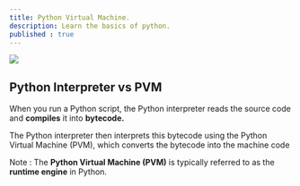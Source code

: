 ```yaml
---
title: Python Virtual Machine.
description: Learn the basics of python.
published : true
---
```


![](https://imgv2-2-f.scribdassets.com/img/document/467250666/original/95ca038bae/1?v=1)

## Python Interpreter vs PVM

When you run a Python script, the Python interpreter reads the source code and **compiles** it into **bytecode.**

The Python interpreter then interprets this bytecode using the Python Virtual Machine (PVM), which converts the bytecode into the machine code

Note : The **Python Virtual Machine (PVM)** is typically referred to as the **runtime engine** in Python.